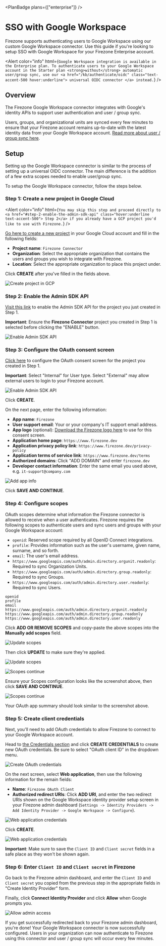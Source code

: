 
<PlanBadge plans={["enterprise"]} />

# SSO with Google Workspace

Firezone supports authenticating users to Google Workspace using our custom
Google Workspace connector. Use this guide if you're looking to setup SSO with
Google Workspace for your Firezone Enterprise account.

<Alert
  color="info"
  html={`
    Google Workspace integration is available in the Enterprise plan.
    To authenticate users to your Google Workspace account in the Starter
    plan <strong>without</strong> automatic user/group sync, use our
    <a href="/kb/authenticate/oidc" class="text-accent-500 hover:underline">
      universal OIDC connector
    </a> instead.
  `}
/>

## Overview

The Firezone Google Workspace connector integrates with Google's identity APIs
to support user authentication and user / group sync.

Users, groups, and organizational units are synced every few minutes to ensure
that your Firezone account remains up-to-date with the latest identity data from
your Google Workspace account.
[Read more about user / group sync here](/kb/authenticate/user-group-sync).

## Setup

Setting up the Google Workspace connector is similar to the process of setting
up a universal OIDC connector. The main difference is the addition of a few
extra scopes needed to enable user/group sync.

To setup the Google Workspace connector, follow the steps below.

### Step 1: Create a new project in Google Cloud

<Alert
  color="info"
  html={`
    You may skip this step and proceed directly to
    <a href="#step-2-enable-the-admin-sdk-api" class="hover:underline text-accent-500">
    Step 2</a> if you already have a GCP project you'd like to use with Firezone.
  `}
/>

[Go here to create a new project](https://console.cloud.google.com/projectcreate)
in your Google Cloud account and fill in the following fields:

- **Project name**: `Firezone Connector`
- **Organization**: Select the appropriate organization that contains the users
  and groups you wish to integrate with Firezone.
- **Location**: Select the appropriate organization to place this project under.

Click **CREATE** after you've filled in the fields above.

<Image
  src="/images/gcp-create-project.png"
  alt="Create project in GCP"
  width={1200}
  height={1200}
/>

### Step 2: Enable the Admin SDK API

[Visit this link](https://console.cloud.google.com/apis/library/admin.googleapis.com)
to enable the Admin SDK API for the project you just created in Step 1.

**Important**: Ensure the **Firezone Connector** project you created in Step 1
is selected before clicking the "ENABLE" button.

<Image
  src="/images/gcp-enable-admin-api.png"
  alt="Enable Admin SDK API"
  width={1200}
  height={1200}
/>

### Step 3: Configure the OAuth consent screen

[Click here](https://console.cloud.google.com/apis/credentials/consent) to
configure the OAuth consent screen for the project you created in Step 1.

**Important**: Select "Internal" for User type. Select "External" may allow
external users to login to your Firezone account.

<Image
  src="/images/gcp-oauth-consent-screen.png"
  alt="Enable Admin SDK API"
  width={1200}
  height={1200}
/>

Click **CREATE**.

On the next page, enter the following information:

- **App name**: `Firezone`
- **User support email**: Your or your company's IT support email address.
- **App logo** (optional):
  [Download the Firezone logo here](/images/gcp-oauth-screen-logo.png) to use
  for this consent screen.
- **Application home page**: `https://www.firezone.dev`
- **Application privacy policy link**: `https://www.firezone.dev/privacy-policy`
- **Application terms of service link**: `https://www.firezone.dev/terms`
- **Authorized domains**: Click "ADD DOMAIN" and enter `firezone.dev`
- **Developer contact information**: Enter the same email you used above, e.g.
  `it-support@company.com`

<Image
  src="/images/gcp-oauth-screen-2.png"
  alt="Add app info"
  width={1200}
  height={1200}
/>

Click **SAVE AND CONTINUE**.

### Step 4: Configure scopes

OAuth scopes determine what information the Firezone connector is allowed to
receive when a user authenticates. Firezone requires the following scopes to
authenticate users and sync users and groups with your Google Workspace account:

- `openid`: Reserved scope required by all OpenID Connect integrations.
- `profile`: Provides information such as the user's username, given name,
  surname, and so forth.
- `email`: The user's email address.
- `https://www.googleapis.com/auth/admin.directory.orgunit.readonly`: Required
  to sync Organization Units.
- `https://www.googleapis.com/auth/admin.directory.group.readonly`: Required to
  sync Groups.
- `https://www.googleapis.com/auth/admin.directory.user.readonly`: Required to
  sync Users.

```text
openid
profile
email
https://www.googleapis.com/auth/admin.directory.orgunit.readonly
https://www.googleapis.com/auth/admin.directory.group.readonly
https://www.googleapis.com/auth/admin.directory.user.readonly
```

Click **ADD OR REMOVE SCOPES** and copy-paste the above scopes into the
**Manually add scopes** field.

<Image
  src="/images/gcp-update-scopes.png"
  alt="Update scopes"
  width={1200}
  height={1200}
/>

Then click **UPDATE** to make sure they're applied.

<Image
  src="/images/gcp-update-scopes-2.png"
  alt="Update scopes"
  width={1200}
  height={1200}
/>

<Image
  src="/images/gcp-scopes-continue.png"
  alt="Scopes continue"
  width={1200}
  height={1200}
/>

Ensure your Scopes configuration looks like the screenshot above, then click
**SAVE AND CONTINUE**.

<Image
  src="/images/gcp-oauth-summary.png"
  alt="Scopes continue"
  width={1200}
  height={1200}
/>

Your OAuth app summary should look similar to the screenshot above.

### Step 5: Create client credentials

Next, you'll need to add OAuth credentials to allow Firezone to connect to your
Google Workspace account.

Head to
[the Credentials section](https://console.cloud.google.com/apis/credentials) and
click **CREATE CREDENTIALS** to create new OAuth credentials. Be sure to select
"OAuth client ID" in the dropdown menu.

<Image
  src="/images/gcp-create-credentials.png"
  alt="Create OAuth credentials"
  width={1200}
  height={1200}
/>

On the next screen, select **Web application**, then use the following
information for the remain fields:

- **Name**: `Firezone OAuth Client`
- **Authorized redirect URIs**: Click **ADD URI**, and enter the two redirect
  URIs shown on the Google Workspace identity provider setup screen in your
  Firezone admin dashboard
  (`Settings -> Identity Providers -> Add Identity Provider -> Google Workspace -> Configure`).

<Image
  src="/images/gcp-creds-web.png"
  alt="Web application credentials"
  width={1200}
  height={1200}
/>

Click **CREATE**.

<Image
  src="/images/gcp-oauth-credentials.png"
  alt="Web application credentials"
  width={1200}
  height={1200}
/>

**Important**: Make sure to save the `Client ID` and `Client secret` fields in a
safe place as they won't be shown again.

### Step 6: Enter `Client ID` and `Client secret` in Firezone

Go back to the Firezone admin dashboard, and enter the `Client ID` and
`Client secret` you copied from the previous step in the appropriate fields in
"Create Identity Provider" form.

Finally, click **Connect Identity Provider** and click **Allow** when Google
prompts you.

<Image
  src="/images/gcp-allow.png"
  alt="Allow admin access"
  width={400}
  height={400}
  className="mx-auto"
/>

If you get successfully redirected back to your Firezone admin dashboard, you're
done! Your Google Workspace connector is now successfully configured. Users in
your organization can now authenticate to Firezone using this connector and user
/ group sync will occur every few minutes.

<SupportOptions />
